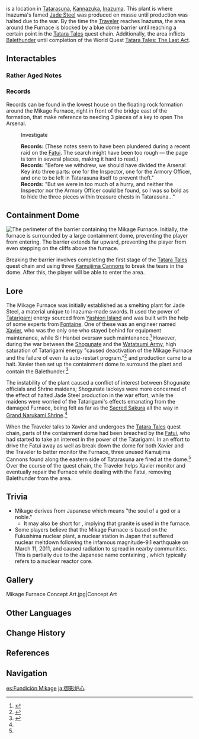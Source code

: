 {{Location Infobox
|image        = Mikage Furnace.png
|type         = Point of Interest
|region       = Inazuma
|area         = Kannazuka
|subarea      = Tatarasuna
}}
{{Description|The largest smelting facility in all the islands of Inazuma, surrounded by jagged, rocky terrain. War has brought production to a halt.|Version 1.5 Special Program}}
{{Lang|'''Mikage Furnace'''|ja=御影炉心|ja_rm=Mikage Roshin}} is a location in [[Tatarasuna]], [[Kannazuka]], [[Inazuma]]. This plant is where Inazuma's famed [[Jade Steel]] was produced en masse until production was halted due to the war. By the time the [[Traveler]] reaches Inazuma, the area around the Furnace is blocked by a blue dome barrier until reaching a certain point in the [[Tatara Tales (Quest)|Tatara Tales]] quest chain. Additionally, the area inflicts [[Balethunder]] until completion of the World Quest [[Tatara Tales: The Last Act]].

==Interactables==
===Rather Aged Notes===
{{Main|Rather Aged Notes}}

===Records===
Records can be found in the lowest house on the floating rock formation around the Mikage Furnace, right in front of the bridge east of the formation, that make reference to needing 3 pieces of a key to open The Arsenal.

{{Dialogue start}}
:{{DIcon|Talk}} Investigate
:'''Records:''' (These notes seem to have been plundered during a recent raid on the [[Fatui]]. The search might have been too rough &mdash; the page is torn in several places, making it hard to read.)
:'''Records:''' "Before we withdrew, we should have divided the Arsenal Key into three parts: one for the Inspector, one for the Armory Officer, and one to be left in Tatarasuna itself to prevent theft."
:'''Records:''' "But we were in too much of a hurry, and neither the Inspector nor the Armory Officer could be found, so I was so bold as to hide the three pieces within treasure chests in Tatarasuna..."
{{Dialogue end}}

==Containment Dome==
[[File:Tatarasuna Barrier.png|thumb|The perimeter of the barrier containing the Mikage Furnace.]] Initially, the furnace is surrounded by a large containment dome, preventing the player from entering. The barrier extends far upward, preventing the player from even stepping on the cliffs above the furnace.

Breaking the barrier involves completing the first stage of the [[Tatara Tales (Quest)|Tatara Tales]] quest chain and using three [[Kamuijima Cannon]]s to break the tears in the dome. After this, the player will be able to enter the area.

==Lore==
The Mikage Furnace was initially established as a smelting plant for Jade Steel, a material unique to Inazuma-made swords. It used the power of [[Tatarigami]] energy sourced from [[Yashiori Island]] and was built with the help of some experts from [[Fontaine]]. One of these was an engineer named [[Xavier]], who was the only one who stayed behind for equipment maintenance, while Sir Hanbei oversaw such maintenance.<ref name="Tatara Tales Quest">{{Ref/Quest|Tatara Tales (Quest)}}</ref> However, during the war between the [[Shogunate]] and the [[Watatsumi Army]], high saturation of Tatarigami energy "caused deactivation of the Mikage Furnace and the failure of even its auto-restart program."<ref>{{Ref/Quest|Tatara Tales: Process Is Everything}}</ref> and production came to a halt. Xavier then set up the containment dome to surround the plant and contain the Balethunder.<ref name="PI">{{Ref/Quest|Tatara Tales: Priority Investigation}}</ref>

The instability of the plant caused a conflict of interest between Shogunate officials and Shrine maidens; Shogunate lackeys were more concerned of the effect of halted Jade Steel production in the war effort, while the maidens were worried of the Tatarigami's effects emanating from the damaged Furnace, being felt as far as the [[Sacred Sakura]] all the way in [[Grand Narukami Shrine]].<ref name="Tatara Tales Quest" />

When the Traveler talks to Xavier and undergoes the [[Tatara Tales]] quest chain, parts of the containment dome had been breached by the [[Fatui]], who had started to take an interest in the power of the Tatarigami. In an effort to drive the Fatui away as well as break down the dome for both Xavier and the Traveler to better monitor the Furnace, three unused Kamuijima Cannons found along the eastern side of Tatarasuna are fired at the dome.<ref name="PI" /> Over the course of the quest chain, the Traveler helps Xavier monitor and eventually repair the Furnace while dealing with the Fatui, removing Balethunder from the area.

==Trivia==
* Mikage derives from Japanese {{Lang|''mikage''|ja={{Rubi|御|み|影|かげ}}}} which means "the soul of a god or a noble."
** It may also be short for {{Lang|''mikage-ishi''|ja=御影石|ja_tl=granite}}, implying that granite is used in the furnace.
* Some players believe that the Mikage Furnace is based on the Fukushima nuclear plant, a nuclear station in Japan that suffered nuclear meltdown following the infamous magnitude-9.1 earthquake on March 11, 2011, and caused radiation to spread in nearby communities. This is partially due to the Japanese name containing {{Lang|mini=1|ja=炉心|ja_rm=roshin}}, which typically refers to a nuclear reactor core.

==Gallery==
<gallery hideaddbutton="true" captionalign="center">
Mikage Furnace Concept Art.jpg|Concept Art
</gallery>

==Other Languages==
{{Other Languages
|en      = Mikage Furnace
|zhs     = 御影炉心
|zhs_rm  = Yùyǐng Lúxīn
|zht     = 御影爐心
|zht_rm  = Yùyǐng Lúxīn
|zh_tl   = Divine Soul Furnace Core{{Sino|zh|ja}}
|ja      = {{Rubi|御|み|影|かげ|炉|ろ|心|しん}}
|ja_rm   = Mikage Roshin{{Assumed}}
|ja_tl   = Divine Soul Furnace Core
|ko      = 미카게 {{tt|용광로|鎔鑛爐}}
|ko_rm   = Mikage Yonggwang'ro
|ko_tl   = Mikage Blast Furnace
|es      = Fragua Mikage
|es_tl   = Mikage Forge
|fr      = Fourneau Mikage
|fr_tl   = Mikage Furnace
|ru      = Горн Микагэ
|ru_tl   = Mikage Furnace
|th      = Mikage Furnace
|vi      = {{tt|Lò|爐}} {{tt|Luyện|鍊}} Mikage
|vi_tl   = 
|de      = Mikage-Hochofen
|de_tl   = Mikage Furnace
|id      = Mikage Furnace
|pt      = Fornalha Mikage
|pt_tl   = Mikage Furnace
}}

==Change History==
{{Change History|2.0}}

==References==
{{Reflist}}

==Navigation==
{{PoI Navbox|Inazuma}}

[[es:Fundición Mikage]]
[[ja:御影炉心]]